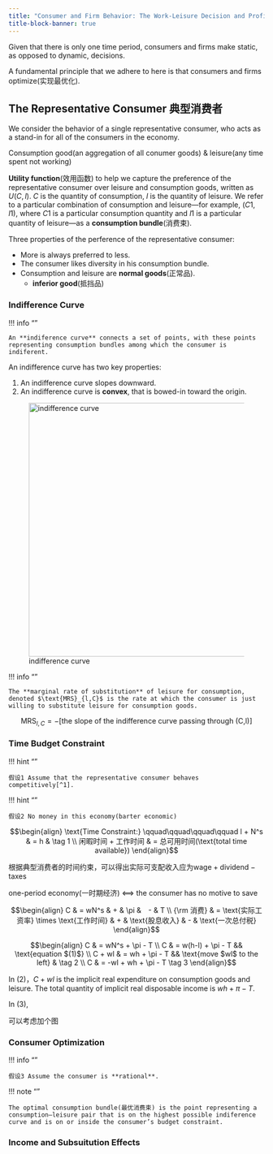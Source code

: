 ```yaml
---
title: "Consumer and Firm Behavior: The Work-Leisure Decision and Profit Maximization"
title-block-banner: true
---
```


Given that there is only one time period, consumers and firms make static, as opposed to dynamic, decisions.

A fundamental principle that we adhere to here is that consumers and firms optimize(实现最优化).

## The Representative Consumer 典型消费者

We consider the behavior of a single representative consumer, who acts as a stand-in for all of the consumers in the economy.

Consumption good(an aggregation of all conumer goods) & leisure(any time spent not working)

**Utility function**(效用函数) to help we capture the preference of the representative consumer over leisure and consumption goods, written as $U(C,l)$.
$C$ is the quantity of consumption, $l$ is the quantity of leisure.
We refer to a particular combination of consumption and leisure—for example, $(C1, l1)$, where $C1$ is a particular consumption quantity and $l1$ is a particular quantity of leisure—as a **consumption bundle**(消费束).

Three properties of the perference of the representative consumer:

-   More is always preferred to less.
-   The consumer likes diversity in his consumption bundle.
-   Consumption and leisure are **normal goods**(正常品).
    -   **inferior good**(抵挡品)

### Indifference Curve

!!! info ""

    An **indiference curve** connects a set of points, with these points representing consumption bundles among which the consumer is indiferent.

An indifference curve has two key properties:

1.  An indifference curve slopes downward.
2.  An indifference curve is **convex**, that is bowed-in toward the origin.

![indifference curve](assets/indifference-curve.jpeg){ width=500 }

!!! info ""

    The **marginal rate of substitution** of leisure for consumption, denoted $\text{MRS}_{l,C}$ is the rate at which the consumer is just willing to substitute leisure for consumption goods.

$$
\text{MRS}_{l,C} = -[\text{the slope of the indifference curve passing through (C,l)}]
$$

### Time Budget Constraint

!!! hint ""

    假设1 Assume that the representative consumer behaves competitively[^1].

[^1]: Competitive behavior means that the consumer is a price-taker; that is, he or she treats market prices as being given and acts as if his or her actions have no effect on those prices

!!! hint ""

    假设2 No money in this economy(barter economic)



$$\begin{align}
\text{Time Constraint:} \qquad\qquad\qquad\qquad l + N^s & = h & \tag 1 \\
闲暇时间 + 工作时间 & = 总可用时间(\text{total time available})
\end{align}$$

根据典型消费者的时间约束，可以得出实际可支配收入应为$\text{wage} + \text{dividend} - \text{taxes}$

one-period economy(一时期经济) <==> the consumer has no motive to save

$$\begin{align}
C & = wN^s & + & \pi &　- & T \\
{\rm 消费} & = \text{实际工资率} \times \text{工作时间} & + & \text{股息收入} & - & \text{一次总付税}
\end{align}$$

$$\begin{align}
C & = wN^s + \pi - T \\
C & = w(h-l) + \pi - T && \text{equation $(1)$} \\
C + wl & = wh + \pi - T && \text{move $wl$ to the left} & \tag 2 \\
C & = -wl + wh + \pi - T  \tag 3
\end{align}$$

In $(2)$，$C+wl$ is the implicit real expenditure on consumption goods and leisure. The total quantity of implicit real disposable income is $wh + \pi - T$.

In $(3)$, 

可以考虑加个图

### Consumer Optimization

!!! info ""

    假设3 Assume the consumer is **rational**.

!!! note ""

    The optimal consumption bundle(最优消费束) is the point representing a consumption–leisure pair that is on the highest possible indiference curve and is on or inside the consumer’s budget constraint.

### Income and Subsuitution Effects

